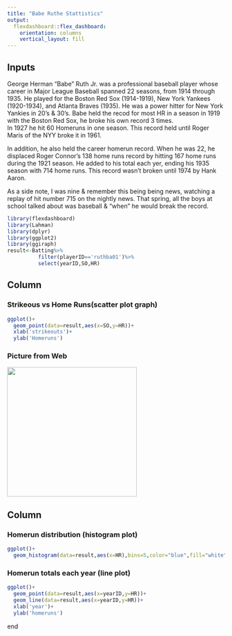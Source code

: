 ```yaml
---
title: "Babe Ruthe Stattistics"
output: 
  flexdashboard::flex_dashboard:
    orientation: columns
    vertical_layout: fill
---
```

Inputs {.sidebar}
-------------------------------------
George Herman "Babe" Ruth Jr. was a professional baseball player whose career in Major League Baseball spanned 22 seasons, from 1914 through 1935.
He played for the Boston Red Sox (1914-1919), New York Yankees (1920-1934), and Atlanta Braves (1935). 
He was a power hitter for New York Yankies in 20's & 30's.  Babe held the recod for most HR in a season in 1919 with the Boston Red Sox, he broke his own record 3 times.  
In 1927 he hit 60 Homeruns in one season.  This record held until Roger Maris of the NYY broke it in 1961.  

In addition, he also held the career homerun record.  When he was 22, he displaced Roger Connor's 138 home runs record by hitting 167 home runs during the 1921 season.  He added to his total each yer, ending his 1935 season with 714 home runs.  This record wasn't broken until 1974 by Hank Aaron.  

As a side note, I was nine & remember this being being news, watching a replay of hit number 715 on the nightly news.  That spring, all the boys at school talked about was baseball & "when" he would break the record.



```r
library(flexdashboard)
library(Lahman)
library(dplyr)
library(ggplot2)
library(ggiraph)
result<-Batting%>%
          filter(playerID=='ruthba01')%>%
          select(yearID,SO,HR)
```

Column {data-width=350}
-----------------------------------------------------------------------

### Strikeous vs Home Runs(scatter plot graph)

```r
ggplot()+
  geom_point(data=result,aes(x=SO,y=HR))+
  xlab('strikeouts')+
  ylab('Homeruns')

```

### Picture from Web

<img src="pic-Babe-Ruth-Getty-Image.jpg" width="300"/>

Column {data-width=350}
-----------------------------------------------------------------------

### Homerun distribution (histogram plot)

```r

ggplot()+
  geom_histogram(data=result,aes(x=HR),bins=5,color="blue",fill="white")

```

### Homerun totals each year (line plot)

```r
ggplot()+
  geom_point(data=result,aes(x=yearID,y=HR))+
  geom_line(data=result,aes(x=yearID,y=HR))+
  xlab('year')+
  ylab('homeruns')
```

end